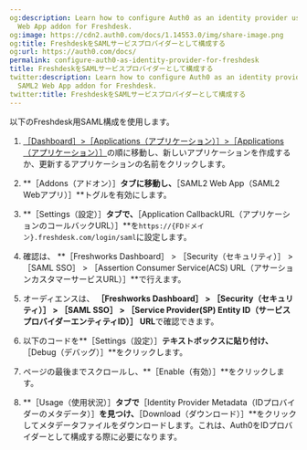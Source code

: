 ```yaml
---
og:description: Learn how to configure Auth0 as an identity provider using the SAML2
  Web App addon for Freshdesk.
og:image: https://cdn2.auth0.com/docs/1.14553.0/img/share-image.png
og:title: FreshdeskをSAMLサービスプロバイダーとして構成する
og:url: https://auth0.com/docs/
permalink: configure-auth0-as-identity-provider-for-freshdesk
title: FreshdeskをSAMLサービスプロバイダーとして構成する
twitter:description: Learn how to configure Auth0 as an identity provider using the
  SAML2 Web App addon for Freshdesk.
twitter:title: FreshdeskをSAMLサービスプロバイダーとして構成する
---
```


以下のFreshdesk用SAML構成を使用します。

1. [［Dashboard］>［Applications（アプリケーション）］>［Applications（アプリケーション）］](%24%7Bmanage_url%7D/#/applications)の順に移動し、新しいアプリケーションを作成するか、更新するアプリケーションの名前をクリックします。
2. **［Addons（アドオン）］**タブに移動し、**［SAML2 Web App（SAML2 Webアプリ）］**トグルを有効にします。
3. **［Settings（設定）］**タブで、**［Application CallbackURL（アプリケーションのコールバックURL）］**を`https://{FDドメイン}.freshdesk.com/login/saml`に設定します。

1. 確認は、 
**［Freshworks Dashboard］ > ［Security（セキュリティ）］ > ［SAML SSO］ > ［Assertion Consumer Service(ACS) URL（アサーションカスタマーサービスURL）］**で行えます。
2. オーディエンスは、 
**［Freshworks Dashboard］ > ［Security（セキュリティ）］ > ［SAML SSO］ > ［Service Provider(SP) Entity ID（サービスプロバイダーエンティティID）］ URL**で確認できます。
4. 以下のコードを**［Settings（設定）］**テキストボックスに貼り付け、**［Debug（デバッグ）］**をクリックします。
5. ページの最後までスクロールし、**［Enable（有効）］**をクリックします。
6. **［Usage（使用状況）］**タブで**［Identity Provider Metadata（IDプロバイダーのメタデータ）］**を見つけ、**［Download（ダウンロード）］**をクリックしてメタデータファイルをダウンロードします。これは、Auth0をIDプロバイダーとして構成する際に必要になります。